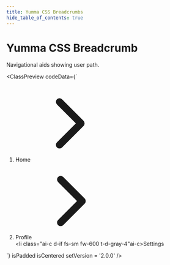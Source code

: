 ```yaml
---
title: Yumma CSS Breadcrumbs
hide_table_of_contents: true
---
```



# Yumma CSS Breadcrumb

Navigational aids showing user path.

<ClassPreview
  codeData={`<ol class="ai-c d-f">
    <li class="ai-c d-if">
      <a class="ai-c d-f fs-sm h:t-blue t-gray">Home</a>
      <svg class="fs-0 mx-2 ovf-v dim-4 t-l-gray-2" stroke="currentColor" fill="currentColor" stroke-width="0" viewBox="0 0 512 512" height="200px" width="200px" xmlns="http://www.w3.org/2000/svg">
        <path fill="none" stroke-linecap="round" stroke-linejoin="round" stroke-width="48" d="m184 112 144 144-144 144"></path>
      </svg>
    </li>
    <li class="ai-c d-if">
      <a class="ai-c d-f fs-sm h:t-blue t-gray">Profile</a>
      <svg class="fs-0 mx-2 ovf-v dim-4 t-l-gray-2" stroke="currentColor" fill="currentColor" stroke-width="0" viewBox="0 0 512 512" height="200px" width="200px" xmlns="http://www.w3.org/2000/svg">
        <path fill="none" stroke-linecap="round" stroke-linejoin="round" stroke-width="48" d="m184 112 144 144-144 144"></path>
      </svg>
    </li>
    <li class="ai-c d-if fs-sm fw-600 t-d-gray-4"ai-c>Settings</li>
  </ol>`}
  isPadded
  isCentered
  setVersion = '2.0.0' 
/>